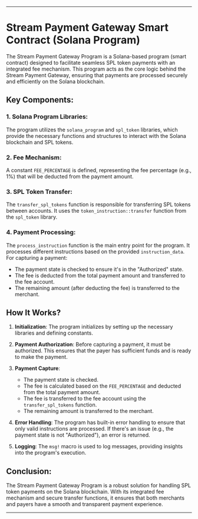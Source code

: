 ---

# Stream Payment Gateway Smart Contract (Solana Program)

The Stream Payment Gateway Program is a Solana-based program (smart contract) designed to facilitate seamless SPL token payments with an integrated fee mechanism. This program acts as the core logic behind the Stream Payment Gateway, ensuring that payments are processed securely and efficiently on the Solana blockchain.

## Key Components:

### 1. **Solana Program Libraries**:
The program utilizes the `solana_program` and `spl_token` libraries, which provide the necessary functions and structures to interact with the Solana blockchain and SPL tokens.

### 2. **Fee Mechanism**:
A constant `FEE_PERCENTAGE` is defined, representing the fee percentage (e.g., 1%) that will be deducted from the payment amount.

### 3. **SPL Token Transfer**:
The `transfer_spl_tokens` function is responsible for transferring SPL tokens between accounts. It uses the `token_instruction::transfer` function from the `spl_token` library.

### 4. **Payment Processing**:
The `process_instruction` function is the main entry point for the program. It processes different instructions based on the provided `instruction_data`. For capturing a payment:
- The payment state is checked to ensure it's in the "Authorized" state.
- The fee is deducted from the total payment amount and transferred to the fee account.
- The remaining amount (after deducting the fee) is transferred to the merchant.

## How It Works?

1. **Initialization**:
   The program initializes by setting up the necessary libraries and defining constants.

2. **Payment Authorization**:
   Before capturing a payment, it must be authorized. This ensures that the payer has sufficient funds and is ready to make the payment.

3. **Payment Capture**:
   - The payment state is checked.
   - The fee is calculated based on the `FEE_PERCENTAGE` and deducted from the total payment amount.
   - The fee is transferred to the fee account using the `transfer_spl_tokens` function.
   - The remaining amount is transferred to the merchant.

4. **Error Handling**:
   The program has built-in error handling to ensure that only valid instructions are processed. If there's an issue (e.g., the payment state is not "Authorized"), an error is returned.

5. **Logging**:
   The `msg!` macro is used to log messages, providing insights into the program's execution.

## Conclusion:

The Stream Payment Gateway Program is a robust solution for handling SPL token payments on the Solana blockchain. With its integrated fee mechanism and secure transfer functions, it ensures that both merchants and payers have a smooth and transparent payment experience.

---